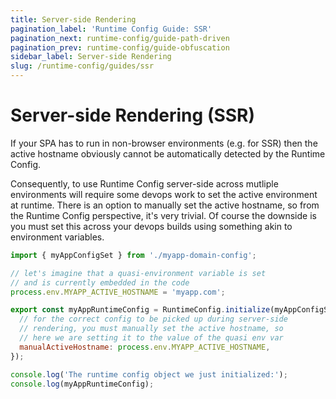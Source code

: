 ```yaml
---
title: Server-side Rendering
pagination_label: 'Runtime Config Guide: SSR'
pagination_next: runtime-config/guide-path-driven
pagination_prev: runtime-config/guide-obfuscation
sidebar_label: Server-side Rendering
slug: /runtime-config/guides/ssr
---
```



<PackageCaption packageName='@spa-tools/runtime-config' />

# Server-side Rendering (SSR)

If your SPA has to run in non-browser environments (e.g. for SSR) then the
active hostname obviously cannot be automatically detected by the Runtime Config.

Consequently, to use Runtime Config server-side across mutliple environments will
require some devops work to set the active environment at runtime. There is an option
to manually set the active hostname, so from the Runtime Config perspective, it's
very trivial. Of course the downside is you must set this across your devops builds
using something akin to environment variables.

```js
import { myAppConfigSet } from './myapp-domain-config';

// let's imagine that a quasi-environment variable is set
// and is currently embedded in the code
process.env.MYAPP_ACTIVE_HOSTNAME = 'myapp.com';

export const myAppRuntimeConfig = RuntimeConfig.initialize(myAppConfigSet, {
  // for the correct config to be picked up during server-side
  // rendering, you must manually set the active hostname, so
  // here we are setting it to the value of the quasi env var
  manualActiveHostname: process.env.MYAPP_ACTIVE_HOSTNAME,
});

console.log('The runtime config object we just initialized:');
console.log(myAppRuntimeConfig);
```

